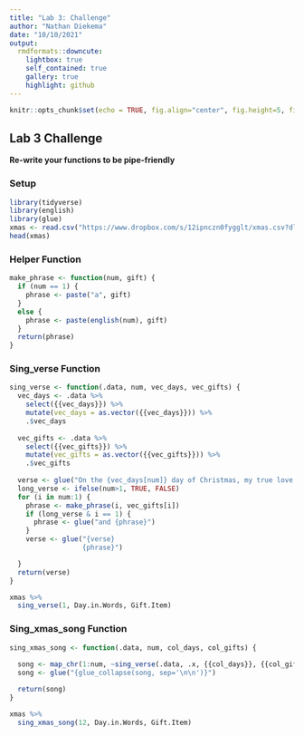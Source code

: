 ---
title: "Lab 3: Challenge"
author: "Nathan Diekema"
date: "10/10/2021"
output:
  rmdformats::downcute:
    lightbox: true
    self_contained: true
    gallery: true
    highlight: github
---

```{r setup, include=FALSE}
knitr::opts_chunk$set(echo = TRUE, fig.align="center", fig.height=5, fig.width=10)
```

## Lab 3 Challenge

**Re-write your functions to be pipe-friendly**\

### Setup

```{r message=FALSE, warning=FALSE}
library(tidyverse)
library(english)
library(glue)
xmas <- read.csv("https://www.dropbox.com/s/12ipnczn0fygglt/xmas.csv?dl=1")
head(xmas)
```

### Helper Function

```{r message=FALSE, warning=FALSE}
make_phrase <- function(num, gift) {
  if (num == 1) {
    phrase <- paste("a", gift)
  } 
  else {
    phrase <- paste(english(num), gift)
  }
  return(phrase)
}
```

### Sing_verse Function

```{r message=FALSE, warning=FALSE}

sing_verse <- function(.data, num, vec_days, vec_gifts) {
  vec_days <- .data %>% 
    select({{vec_days}}) %>% 
    mutate(vec_days = as.vector({{vec_days}})) %>% 
    .$vec_days
  
  vec_gifts <- .data %>% 
    select({{vec_gifts}}) %>% 
    mutate(vec_gifts = as.vector({{vec_gifts}})) %>% 
    .$vec_gifts
  
  verse <- glue("On the {vec_days[num]} day of Christmas, my true love sent to me,")
  long_verse <- ifelse(num>1, TRUE, FALSE)
  for (i in num:1) {
    phrase <- make_phrase(i, vec_gifts[i])
    if (long_verse & i == 1) {
      phrase <- glue("and {phrase}")
    }
    verse <- glue("{verse}
                  {phrase}")

  }
  return(verse)
}

```



```{r message=FALSE, warning=FALSE}
xmas %>% 
  sing_verse(1, Day.in.Words, Gift.Item)
```

### Sing_xmas_song Function


```{r message=FALSE, warning=FALSE}
sing_xmas_song <- function(.data, num, col_days, col_gifts) {
  
  song <- map_chr(1:num, ~sing_verse(.data, .x, {{col_days}}, {{col_gifts}}))
  song <- glue("{glue_collapse(song, sep='\n\n')}")

  return(song)
}

```


```{r message=FALSE, warning=FALSE}
xmas %>%
  sing_xmas_song(12, Day.in.Words, Gift.Item)
```
